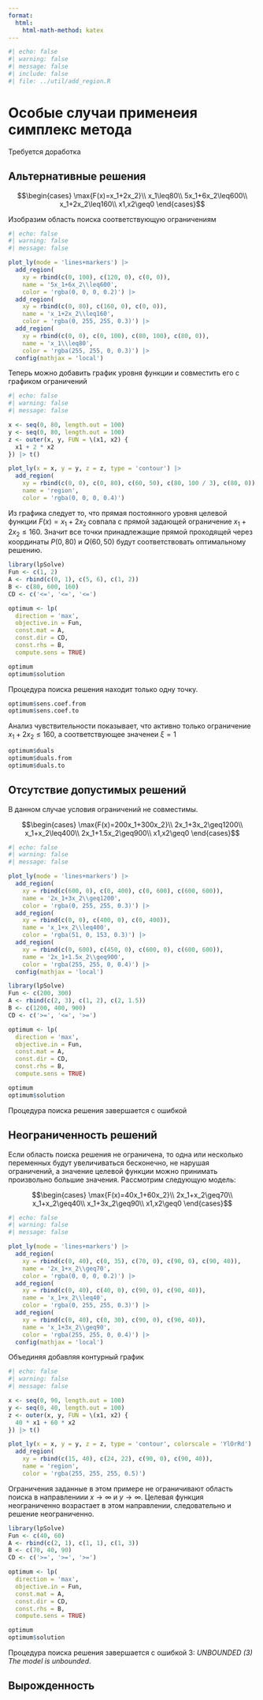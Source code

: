 ```yaml
---
format:
  html:
    html-math-method: katex
---
```


```r
#| echo: false
#| warning: false
#| message: false
#| include: false
#| file: ../util/add_region.R
```

# Особые случаи применеия симплекс метода {#sec-linear-simplex-spec}

::: {.callout-caution title="Состояние разработки"}
Требуется доработка
:::

## Альтернативные решения

$$\begin{cases}
      \max{F(x)=x_1+2x_2}\\
      x_1\leq80\\
      5x_1+6x_2\leq600\\
      x_1+2x_2\leq160\\
      x1,x2\geq0
\end{cases}$$

Изобразим область поиска соответствующую ограничениям

```r
#| echo: false
#| warning: false
#| message: false

plot_ly(mode = 'lines+markers') |>
  add_region(
    xy = rbind(c(0, 100), c(120, 0), c(0, 0)),
    name = '5x_1+6x_2\\leq600',
    color = 'rgba(0, 0, 0, 0.2)') |>
  add_region(
    xy = rbind(c(0, 80), c(160, 0), c(0, 0)),
    name = 'x_1+2x_2\\leq160',
    color = 'rgba(0, 255, 255, 0.3)') |>
  add_region(
    xy = rbind(c(0, 0), c(0, 100), c(80, 100), c(80, 0)),
    name = 'x_1\\leq80',
    color = 'rgba(255, 255, 0, 0.3)') |>
  config(mathjax = 'local')
```

Теперь можно добавить график уровня функции и совместить его с графиком ограничений

```r
#| echo: false
#| warning: false
#| message: false

x <- seq(0, 80, length.out = 100)
y <- seq(0, 80, length.out = 100)
z <- outer(x, y, FUN = \(x1, x2) {
  x1 + 2 * x2
}) |> t()

plot_ly(x = x, y = y, z = z, type = 'contour') |>
  add_region(
    xy = rbind(c(0, 0), c(0, 80), c(60, 50), c(80, 100 / 3), c(80, 0)),
    name = 'region',
    color = 'rgba(0, 0, 0, 0.4)')
```

Из графика следует то, что прямая постоянного уровня целевой функции $F(x)=x_1+2x_2$ совпала с прямой задающей ограничение $x_1+2x_2\leq160$. Значит все точки принадлежащие прямой проходящей через координаты $P(0,80)$ и $Q(60,50)$ будут соответствовать оптимальному решению.

```r
library(lpSolve)
Fun <- c(1, 2)
A <- rbind(c(0, 1), c(5, 6), c(1, 2))
B <- c(80, 600, 160)
CD <- c('<=', '<=', '<=')

optimum <- lp(
  direction = 'max',
  objective.in = Fun,
  const.mat = A,
  const.dir = CD,
  const.rhs = B,
  compute.sens = TRUE)

optimum
optimum$solution
```

Процедура поиска решения находит только одну точку.

```r
optimum$sens.coef.from
optimum$sens.coef.to
```

Анализ чувствительности показывает, что активно только ограничение $x_1+2x_2\leq160$, а соответствующее значенеи $\xi=1$

```r
optimum$duals
optimum$duals.from
optimum$duals.to
```

## Отсутствие допустимых решений

В данном случае условия ограничений не совместимы.

$$\begin{cases}
      \max{F(x)=200x_1+300x_2}\\
      2x_1+3x_2\geq1200\\
      x_1+x_2\leq400\\
      2x_1+1.5x_2\geq900\\
      x1,x2\geq0
\end{cases}$$

```r
#| echo: false
#| warning: false
#| message: false

plot_ly(mode = 'lines+markers') |>
  add_region(
    xy = rbind(c(600, 0), c(0, 400), c(0, 600), c(600, 600)),
    name = '2x_1+3x_2\\geq1200',
    color = 'rgba(0, 255, 255, 0.3)') |>
  add_region(
    xy = rbind(c(0, 0), c(400, 0), c(0, 400)),
    name = 'x_1+x_2\\leq400',
    color = 'rgba(51, 0, 153, 0.3)') |>
  add_region(
    xy = rbind(c(0, 600), c(450, 0), c(600, 0), c(600, 600)),
    name = '2x_1+1.5x_2\\geq900',
    color = 'rgba(255, 255, 0, 0.4)') |>
  config(mathjax = 'local')
```

```r
library(lpSolve)
Fun <- c(200, 300)
A <- rbind(c(2, 3), c(1, 2), c(2, 1.5))
B <- c(1200, 400, 900)
CD <- c('>=', '<=', '>=')

optimum <- lp(
  direction = 'max',
  objective.in = Fun,
  const.mat = A,
  const.dir = CD,
  const.rhs = B,
  compute.sens = TRUE)

optimum
optimum$solution
```

Процедура поиска решения завершается с ошибкой

## Неограниченность решений

Если область поиска решения не ограничена, то одна или несколько переменных будут увеличиваться бесконечно, не нарушая ограничений, а значение целевой функции можно принимать произвольно большие значения. Рассмотрим следующую модель:

$$\begin{cases}
      \max{F(x)=40x_1+60x_2}\\
      2x_1+x_2\geq70\\
      x_1+x_2\geq40\\
      x_1+3x_2\geq90\\
      x1,x2\geq0
\end{cases}$$

```r
#| echo: false
#| warning: false
#| message: false

plot_ly(mode = 'lines+markers') |>
  add_region(
    xy = rbind(c(0, 40), c(0, 35), c(70, 0), c(90, 0), c(90, 40)),
    name = '2x_1+x_2\\geq70',
    color = 'rgba(0, 0, 0, 0.2)') |>
  add_region(
    xy = rbind(c(0, 40), c(40, 0), c(90, 0), c(90, 40)),
    name = 'x_1+x_2\\leq40',
    color = 'rgba(0, 255, 255, 0.3)') |>
  add_region(
    xy = rbind(c(0, 40), c(0, 30), c(90, 0), c(90, 40)),
    name = 'x_1+3x_2\\geq90',
    color = 'rgba(255, 255, 0, 0.4)') |>
  config(mathjax = 'local')
```

Объединяя добавляя контурный график

```r
#| echo: false
#| warning: false
#| message: false

x <- seq(0, 90, length.out = 100)
y <- seq(0, 40, length.out = 100)
z <- outer(x, y, FUN = \(x1, x2) {
  40 * x1 + 60 * x2
}) |> t()

plot_ly(x = x, y = y, z = z, type = 'contour', colorscale = 'YlOrRd') |>
  add_region(
    xy = rbind(c(15, 40), c(24, 22), c(90, 0), c(90, 40)),
    name = 'region',
    color = 'rgba(255, 255, 255, 0.5)')
```

Ограничения заданные в этом примере не ограничивают область поиска в направлениии $x\to\infty$ и $y\to\infty$. Целевая функция неограниченно возрастает в этом направлении, следовательно и решение неограниченно.

```r
library(lpSolve)
Fun <- c(40, 60)
A <- rbind(c(2, 1), c(1, 1), c(1, 3))
B <- c(70, 40, 90)
CD <- c('>=', '>=', '>=')

optimum <- lp(
  direction = 'max',
  objective.in = Fun,
  const.mat = A,
  const.dir = CD,
  const.rhs = B,
  compute.sens = TRUE)

optimum
optimum$solution
```

Процедура поиска решения завершается с ошибкой 3: *UNBOUNDED (3) The model is unbounded*.

## Вырожденность

